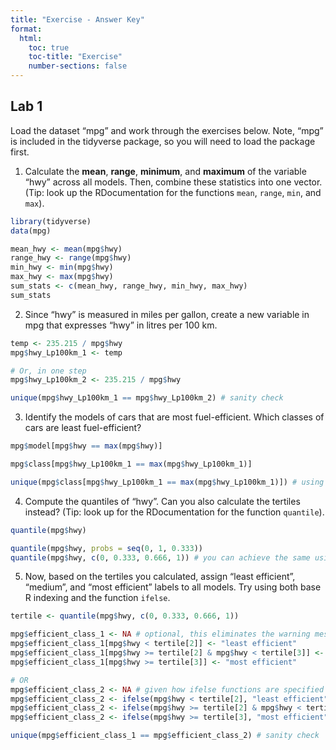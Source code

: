 ```yaml
---
title: "Exercise - Answer Key"  
format:
  html:
    toc: true
    toc-title: "Exercise"  
    number-sections: false 
---
```

  
## Lab 1 

Load the dataset "mpg" and work through the exercises below. Note, "mpg" is included in the tidyverse package, so you will need to load the package first.

1. Calculate the **mean**, **range**, **minimum**, and **maximum** of the variable "hwy" across all models. Then, combine these statistics into one vector. (Tip: look up the RDocumentation for the functions `mean`, `range`, `min`, and `max`).

```r

library(tidyverse)
data(mpg)

mean_hwy <- mean(mpg$hwy)
range_hwy <- range(mpg$hwy)
min_hwy <- min(mpg$hwy)
max_hwy <- max(mpg$hwy)
sum_stats <- c(mean_hwy, range_hwy, min_hwy, max_hwy) 
sum_stats
```

2. Since "hwy" is measured in miles per gallon, create a new variable in mpg that expresses "hwy" in litres per 100 km. 

```r

temp <- 235.215 / mpg$hwy
mpg$hwy_Lp100km_1 <- temp

# Or, in one step
mpg$hwy_Lp100km_2 <- 235.215 / mpg$hwy

unique(mpg$hwy_Lp100km_1 == mpg$hwy_Lp100km_2) # sanity check
```

3. Identify the models of cars that are most fuel-efficient. Which classes of cars are least fuel-efficient? 

```r

mpg$model[mpg$hwy == max(mpg$hwy)]

mpg$class[mpg$hwy_Lp100km_1 == max(mpg$hwy_Lp100km_1)]

unique(mpg$class[mpg$hwy_Lp100km_1 == max(mpg$hwy_Lp100km_1)]) # using unique function to remove duplicates
```

4. Compute the quantiles of "hwy". Can you also calculate the tertiles instead? (Tip: look up for the RDocumentation for the function `quantile`).
```r

quantile(mpg$hwy)

quantile(mpg$hwy, probs = seq(0, 1, 0.333)) 
quantile(mpg$hwy, c(0, 0.333, 0.666, 1)) # you can achieve the same using this
```

5. Now, based on the tertiles you calculated, assign "least efficient", "medium", and "most efficient" labels to all models. Try using both base R indexing and the function `ifelse`.
```r

tertile <- quantile(mpg$hwy, c(0, 0.333, 0.666, 1))

mpg$efficient_class_1 <- NA # optional, this eliminates the warning message of "Unknown or uninitialised column"
mpg$efficient_class_1[mpg$hwy < tertile[2]] <- "least efficient"
mpg$efficient_class_1[mpg$hwy >= tertile[2] & mpg$hwy < tertile[3]] <- "medium"
mpg$efficient_class_1[mpg$hwy >= tertile[3]] <- "most efficient"

# OR
mpg$efficient_class_2 <- NA # given how ifelse functions are specified below, this step becomes necessary
mpg$efficient_class_2 <- ifelse(mpg$hwy < tertile[2], "least efficient", mpg$efficient_class_2)
mpg$efficient_class_2 <- ifelse(mpg$hwy >= tertile[2] & mpg$hwy < tertile[3], "medium", mpg$efficient_class_2)
mpg$efficient_class_2 <- ifelse(mpg$hwy >= tertile[3], "most efficient", mpg$efficient_class_2)

unique(mpg$efficient_class_1 == mpg$efficient_class_2) # sanity check
```
 

